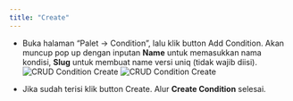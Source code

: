 ```yaml
---
title: "Create"
---
```


- Buka halaman “Palet -> Condition”, lalu klik button Add Condition. Akan muncup pop up dengan inputan **Name** untuk memasukkan nama kondisi, **Slug** untuk membuat name versi uniq (tidak wajib diisi).  
  ![CRUD Condition Create](/image/storage/crud-condition/create/a-1.png "CRUD Condition Create")
  ![CRUD Condition Create](/image/storage/crud-condition/create/a-2.png "CRUD Condition Create")

- Jika sudah terisi klik button Create. Alur  **Create Condition** selesai.
